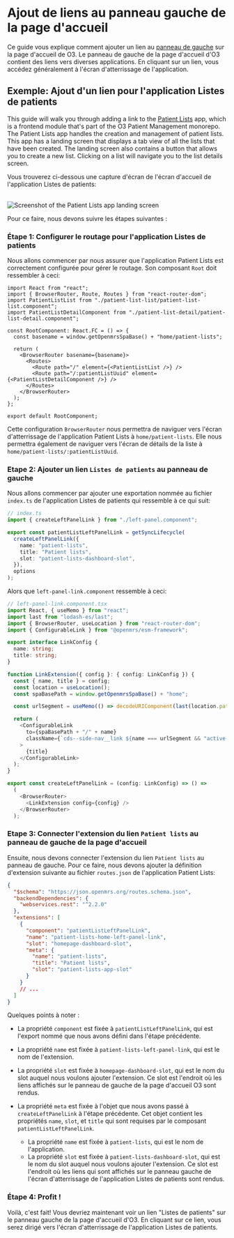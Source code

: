 
# Ajout de liens au panneau gauche de la page d'accueil

Ce guide vous explique comment ajouter un lien au [panneau de gauche](https://zeroheight.com/23a080e38/p/796c6a-left-panel) sur la page d'accueil de O3. Le panneau de gauche de la page d'accueil d'O3 contient des liens vers diverses applications. En cliquant sur un lien, vous accédez généralement à l'écran d'atterrissage de l'application.

## Exemple: Ajout d'un lien pour l'application Listes de patients

This guide will walk you through adding a link to the [Patient Lists](https://github.com/openmrs/openmrs-esm-patient-management/tree/main/packages/esm-patient-list-app) app, which is a frontend module that's part of the O3 Patient Management monorepo. The Patient Lists app handles the creation and management of patient lists. This app has a landing screen that displays a tab view of all the lists that have been created. The landing screen also contains a button that allows you to create a new list. Clicking on a list will navigate you to the list details screen.

Vous trouverez ci-dessous une capture d'écran de l'écran d'accueil de l'application Listes de patients:

<br />
<Image
  src="/patient-lists-app.png"
  alt="Screenshot of the Patient Lists app landing screen"
  width={1000}
  height={1000}
/>
<br />

Pour ce faire, nous devons suivre les étapes suivantes :

<Steps>

### Étape 1: Configurer le routage pour l'application Listes de patients

Nous allons commencer par nous assurer que l'application Patient Lists est correctement configurée pour gérer le routage. Son composant `Root` doit ressembler à ceci:

```tsx copy
import React from "react";
import { BrowserRouter, Route, Routes } from "react-router-dom";
import PatientListList from "./patient-list-list/patient-list-list.component";
import PatientListDetailComponent from "./patient-list-detail/patient-list-detail.component";

const RootComponent: React.FC = () => {
  const basename = window.getOpenmrsSpaBase() + "home/patient-lists";

  return (
    <BrowserRouter basename={basename}>
      <Routes>
        <Route path="/" element={<PatientListList />} />
        <Route path="/:patientListUuid" element={<PatientListDetailComponent />} />
      </Routes>
    </BrowserRouter>
  );
};

export default RootComponent;
```

Cette configuration `BrowserRouter` nous permettra de naviguer vers l'écran d'atterrissage de l'application Patient Lists à `home/patient-lists`. Elle nous permettra également de naviguer vers l'écran de détails de la liste à `home/patient-lists/:patientListUuid`.

### Etape 2: Ajouter un lien `Listes de patients` au panneau de gauche

Nous allons commencer par ajouter une exportation nommée au fichier `index.ts` de l'application Listes de patients qui ressemble à ce qui suit:

```ts copy {4-7}
// index.ts
import { createLeftPanelLink } from "./left-panel.component";

export const patientListLeftPanelLink = getSyncLifecycle(
  createLeftPanelLink({
    name: "patient-lists",
    title: "Patient lists",
    slot: "patient-lists-dashboard-slot",
  }),
  options
);
```

Alors que `left-panel-link.component` ressemble à ceci:

```ts copy
// left-panel-link.component.tsx
import React, { useMemo } from "react";
import last from "lodash-es/last";
import { BrowserRouter, useLocation } from "react-router-dom";
import { ConfigurableLink } from "@openmrs/esm-framework";

export interface LinkConfig {
  name: string;
  title: string;
}

function LinkExtension({ config }: { config: LinkConfig }) {
  const { name, title } = config;
  const location = useLocation();
  const spaBasePath = window.getOpenmrsSpaBase() + "home";

  const urlSegment = useMemo(() => decodeURIComponent(last(location.pathname.split("/"))), [location.pathname]);

  return (
    <ConfigurableLink
      to={spaBasePath + "/" + name}
      className={`cds--side-nav__link ${name === urlSegment && "active-left-nav-link"}`}
    >
      {title}
    </ConfigurableLink>
  );
}

export const createLeftPanelLink = (config: LinkConfig) => () =>
  (
    <BrowserRouter>
      <LinkExtension config={config} />
    </BrowserRouter>
  );
```

### Etape 3: Connecter l'extension du lien `Patient lists` au panneau de gauche de la page d'accueil

Ensuite, nous devons connecter l'extension du lien `Patient lists` au panneau de gauche. Pour ce faire, nous devons ajouter la définition d'extension suivante au fichier `routes.json` de l'application Patient Lists:

```json copy
{
  "$schema": "https://json.openmrs.org/routes.schema.json",
  "backendDependencies": {
    "webservices.rest": "^2.2.0"
  },
  "extensions": [
    {
      "component": "patientListLeftPanelLink",
      "name": "patient-lists-home-left-panel-link",
      "slot": "homepage-dashboard-slot",
      "meta": {
        "name": "patient-lists",
        "title": "Patient lists",
        "slot": "patient-lists-app-slot"
      }
    }
    // ...
  ]
}
```

Quelques points à noter :

- La propriété `component` est fixée à `patientListLeftPanelLink`, qui est l'export nommé que nous avons défini dans l'étape précédente.
- La propriété `name` est fixée à `patient-lists-left-panel-link`, qui est le nom de l'extension.
- La propriété `slot` est fixée à `homepage-dashboard-slot`, qui est le nom du slot auquel nous voulons ajouter l'extension. Ce slot est l'endroit où les liens affichés sur le panneau de gauche de la page d'accueil O3 sont rendus.
- La propriété `meta` est fixée à l'objet que nous avons passé à `createLeftPanelLink` à l'étape précédente. Cet objet contient les propriétés `name`, `slot`, et `title` qui sont requises par le composant `patientListLeftPanelLink`.

  - La propriété `name` est fixée à `patient-lists`, qui est le nom de l'application.
  - La propriété `slot` est fixée à `patient-lists-dashboard-slot`, qui est le nom du slot auquel nous voulons ajouter l'extension. Ce slot est l'endroit où les liens qui sont affichés sur le panneau gauche de l'écran d'atterrissage de l'application Listes de patients sont rendus.

### Étape 4: Profit !

Voilà, c'est fait! Vous devriez maintenant voir un lien "Listes de patients" sur le panneau gauche de la page d'accueil d'O3. En cliquant sur ce lien, vous serez dirigé vers l'écran d'atterrissage de l'application Listes de patients.

</Steps>
